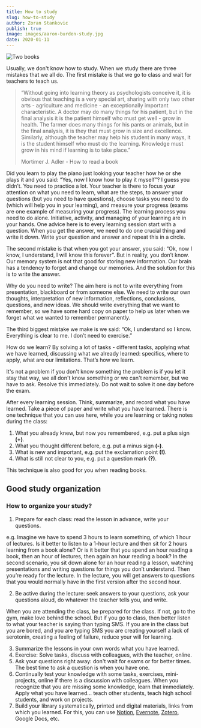 ```yaml
---
title: How to study
slug: how-to-study
author: Zoran Stankovic
publish: true
image: images/aaron-burden-study.jpg
date: 2020-01-11
---
```


![Two books](images/aaron-burden-study.jpg)

Usually, we don't know how to study. When we study there are three mistakes that we all do.
The first mistake is that we go to class and wait for teachers to teach us.

> “Without going into learning theory as psychologists conceive it, it is obvious that teaching is a very special art, sharing with only two other arts - agriculture and medicine - an exceptionally important characteristic. A doctor may do many things for his patient, but in the final analysis it is the patient himself who must get well - grow in health. The farmer does many things for his pants or animals, but in the final analysis, it is they that must grow in size and excellence. Similarly, although the teacher may help his student in many ways, it is the student himself who must do the learning. Knowledge must grow in his mind if learning is to take place.”
>
> Mortimer J. Adler - How to read a book

Did you learn to play the piano just looking your teacher how he or she plays it and you said: “Yes, now I know how to play it myself”? I guess you didn’t. You need to practice a lot. Your teacher is there to focus your attention on what you need to learn, what are the steps, to answer your questions (but you need to have questions), choose tasks you need to do (which will help you in your learning), and measure your progress (exams are one example of measuring your progress). The learning process you need to do alone. Initiative, activity, and managing of your learning are in your hands. One advice here is to every learning session start with a question. When you get the answer, we need to do one crucial thing and write it down. Write your question and answer and repeat this in a circle.

The second mistake is that when you got your answer, you said: “Ok, now I know, I understand, I will know this forever”. But in reality, you don’t know. Our memory system is not that good for storing new information. Our brain has a tendency to forget and change our memories. And the solution for this is to write the answer.

Why do you need to write? The aim here is not to write everything from presentation, blackboard or from someone else. We need to write our own thoughts, interpretation of new information, reflections, conclusions, questions, and new ideas. We should write everything that we want to remember, so we have some hard copy on paper to help us later when we forget what we wanted to remember permanently.

The third biggest mistake we make is we said: “Ok, I understand so I know. Everything is clear to me. I don’t need to exercise.”

How do we learn? By solving a lot of tasks - different tasks, applying what we have learned, discussing what we already learned: specifics, where to apply, what are our limitations. That’s how we learn.

It's not a problem if you don't know something the problem is if you let it stay that way, we all don't know something or we can't remember, but we have to ask. Resolve this immediately. Do not wait to solve it one day before the exam.

After every learning session. Think, summarize, and record what you have learned. Take a piece of paper and write what you have learned. There is one technique that you can use here, while you are learning or taking notes during the class:

1. What you already knew, but now you remembered, e.g. put a plus sign **(+)**.
2. What you thought different before, e.g. put a minus sign **(-)**.
3. What is new and important, e.g. put the exclamation point **(!)**.
4. What is still not clear to you, e.g. put a question mark **(?)**.

This technique is also good for you when reading books.

## Good study organization

### How to organize your study?

1. Prepare for each class: read the lesson in advance, write your questions.

e.g. Imagine we have to spend 3 hours to learn something, of which 1 hour of lectures. Is it better to listen to a 1-hour lecture and then sit for 2 hours learning from a book alone? Or is it better that you spend an hour reading a book, then an hour of lectures, then again an hour reading a book? In the second scenario, you sit down alone for an hour reading a lesson, watching presentations and writing questions for things you don’t understand. Then you’re ready for the lecture. In the lecture, you will get answers to questions that you would normally have in the first version after the second hour.

2. Be active during the lecture: seek answers to your questions, ask your questions aloud, do whatever the teacher tells you, and write.

When you are attending the class, be prepared for the class. If not, go to the gym, make love behind the school. But if you go to class, then better listen to what your teacher is saying than typing SMS. If you are in the class but you are bored, and you are typing SMS you are creating yourself a lack of serotonin, creating a feeling of failure, reduce your will for learning.

3. Summarize the lessons in your own words what you have learned.
4. Exercise: Solve tasks, discuss with colleagues, with the teacher, online.
5. Ask your questions right away: don't wait for exams or for better times. The best time to ask a question is when you have one.
6. Continually test your knowledge with some tasks, exercises, mini-projects, online if there is a discussion with colleagues. When you recognize that you are missing some knowledge, learn that immediately. Apply what you have learned… teach other students, teach high school students, and work on projects.
7. Build your library systematically, printed and digital materials, links from which you learned. For this, you can use [Notion](https://www.notion.so/Get-Started-e094db305f524d0282549db5a0dea4f2), [Evernote](https://evernote.com/), [Zotero](https://www.zotero.org/), Google Docs, etc.
